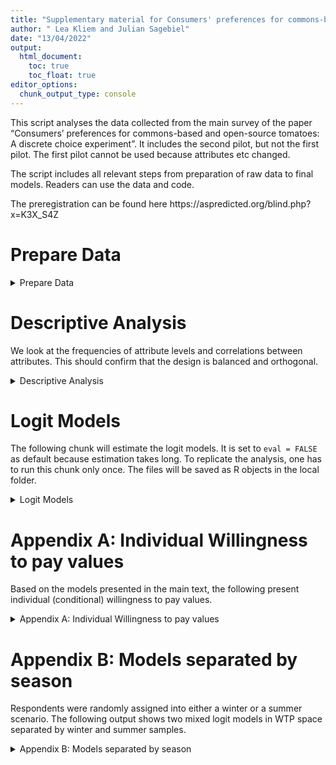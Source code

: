 ```yaml
---
title: "Supplementary material for Consumers' preferences for commons-based and open-source produce: A discrete choice experiment with directional information manipulations."
author: " Lea Kliem and Julian Sagebiel"
date: "13/04/2022"
output:
  html_document:
    toc: true
    toc_float: true
editor_options: 
  chunk_output_type: console
---
```



This script analyses the data collected from the main survey of the paper "Consumers' preferences for commons-based and open-source tomatoes: A discrete choice experiment". It includes the second pilot, but not the first pilot. The first pilot cannot be used because attributes etc changed.

The script includes all relevant steps from preparation of raw data to final models. Readers can use the data and code.

The preregistration can be found here https://aspredicted.org/blind.php?x=K3X_S4Z


# Prepare Data


<details>
  <summary>Prepare Data</summary>


First, load packages and user written functions.

```r
knitr::opts_chunk$set(echo = TRUE)

rm(list = ls())

library("flextable")
library("dplyr")          
library("evd")           
library("boot")
library("apollo")
library("sjlabelled")
library("readxl")
library("httr")
library("ggplot2")
library("tidyr")
library("magrittr")
library("psych")
library("kableExtra")
library("tidylog")
library("texreg")



source("helpfunctions.R")


No_draws =1500

```

```r
rightseeds_live_pages <- read_excel("data/mainstudy/rightseeds_live_pages.xlsx")
```



```r


# read in all datasets and merge

dce_data <- bind_rows(read_excel("data/mainstudy/rightseeds_live_dce_gg.xlsx"), read_excel("data/mainstudy/rightseeds_live_dce_os.xlsx") ,.id = "gg") %>%  ## gg: 1= gg 2 = oc
  left_join(read_excel("data/mainstudy/rightseeds_live_covariates.xlsx"), by ="RID") #%>% 
  #select(1:18, info_text)


dce_dict<- read_excel("data/mainstudy/rightseeds_live_dce_os.xlsx" , sheet = "dictionary")
cov_dict<- read_excel("data/mainstudy/rightseeds_live_covariates.xlsx" , sheet = "dictionary")


  

  # Merge with time stamp data to identify speeders 
  
  database2 <-  dce_data%>% 
   #filter(!is.na(pref1)) %>% 
    filter(!is.na(q28), q8_16==4|q8_16 %in% c(4,6) ) %>%   
left_join(rightseeds_live_pages, by="RID") %>% 
  mutate(duration_lastp = PAGE_SUBMIT_30-PAGE_DISPLAY_30 ,
         duration_lastp_imputed= if_else(is.na(duration_lastp), mean(duration_lastp, na.rm=TRUE),duration_lastp ),
         DURATION_ALL= PAGE_DISPLAY_30+duration_lastp_imputed,
         threshold=1/3*mean(DURATION_ALL)) %>% 
  filter(DURATION_ALL>threshold)  %>% 
     mutate(Female=case_when(q20==2 ~ 1,   TRUE ~0) , Female_s =as.numeric(scale(Female, scale=FALSE)),
            Age_s = as.numeric(scale(q21, scale=FALSE)),
            HigherEdu=case_when(q26_new %in% c(1,2,3,8) ~ 0,   TRUE ~1) , HigherEdu_s =as.numeric(scale(HigherEdu, scale=FALSE)), # higher education as Meisterausbildung und höher
            Income=case_when(q28 ==7 ~ mean(q28,na.rm=TRUE),   TRUE ~q28) , Income_s =as.numeric(scale(Income, scale=FALSE)),
       across(matches("._x[4]$ " ) , ~ .x - 1 ) ,
                        oc = as.numeric(gg)-1 ,  # 0= commons 1 =open source
                        winter =as.numeric(jahreszeit)-1 ,  # 0=summer 1 = winter
           across(matches("._x1$") ,  ~ recode(  .x ,`1` = 0.99,`2` = 1.49  , `3` = 1.99 , `4` = 2.49 , `5` = 2.99 , `6` = 3.49 , `7` = 3.99 , `8` = 4.99 , .default =99999)) ,
           a1_EUBIO = a1_x2==2, a1_BIOVER = a1_x2==3 , a2_EUBIO = a2_x2==2, a2_BIOVER = a2_x2==3 ,
           a1_REG = a1_x3==1, a1_DE = a1_x3==2 , a1_ESP = a1_x3==3 , a1_MAR = a1_x3==4 ,a2_REG = a2_x3==1,  a2_DE = a2_x3==2 ,  a2_ESP = a2_x3==3 , a2_MAR = a2_x3==4
    )   %>% 
    as.data.frame()
 table(database2$gg) 
 
 length(unique(database2$RID))

```
</details>



# Descriptive Analysis
We look at the frequencies of attribute levels and correlations between attributes. This should confirm that the design is balanced and orthogonal.

<details>
  <summary>Descriptive Analysis</summary>


```r

table(database2$DESIGN_ROW)
  
  ## For all respondents
  table(database2$a1_x1)
  table(database2$a1_x2)
  table(database2$a1_x3)
  table(database2$a1_x4)

  
  #Only for the first respondents
  table(database2$a1_x1[unique(database2$DESIGN_ROW)], useNA = "always")
  table(database2$a1_x2[unique(database2$DESIGN_ROW)], useNA = "always")
  table(database2$a1_x3[unique(database2$DESIGN_ROW)], useNA = "always")
  table(database2$a1_x4[unique(database2$DESIGN_ROW)], useNA = "always")

  

  ## Over all observations
  cor(database2[, 6:15])
  
  ## Only design
  cor(database2[(unique(database2$DESIGN_ROW)), 6:15])
  
  
  
  table(database2$pref1)
  
  #as probabilities
  
  table(database2$pref1)/length(database2$pref1)
  
```

 We plot the choice probabilities conditional on the attribute level. It should confirm the direction and magnitute of our estimates.  


```r
    
  barplot(prop.table(table(database2$pref1)), ylim = c(0,1), col=c("cyan1", "cyan3", "darkcyan"))
  
  
  aggregate(as.numeric(pref1)==1 ~ a1_x1 , data=database2 , mean)
  aggregate(as.numeric(pref1)==2 ~ a2_x1 , data=database2 , mean)

  plot(aggregate(as.numeric(pref1)==1 ~ a1_x1 , data=database2 , mean), type="l")
  plot(aggregate(as.numeric(pref1)==2 ~ a2_x1 , data=database2 , mean), type="l")
  
  
  plot(aggregate(as.numeric(pref1)==1 ~ a1_x2 , data=database2 , mean), type="o")
  plot(aggregate(as.numeric(pref1)==2 ~ a2_x2 , data=database2 , mean), type="o")
  
  plot(aggregate(as.numeric(pref1)==1 ~ a1_x3 , data=database2 , mean), type="o")
  plot(aggregate(as.numeric(pref1)==2 ~ a2_x3 , data=database2 , mean), type="o")
  
  plot(aggregate(as.numeric(pref1)==1 ~ a1_x4 , data=database2 , mean), type="o")
  plot(aggregate(as.numeric(pref1)==2 ~ a2_x4 , data=database2 , mean), type="o")
  

  


```


The following table shows how often respondents have chosen which alternatives. For example the 151 in column Alt1 means that 151 respondents have chosen alternative 1 only once in all nine choice situations. 

```r
ind_switch <- database2 %>% 
  group_by(RID, pref1) %>% 
  summarise(n = n()) %>% 
  ungroup %>% 
  group_by(n, pref1) %>% 
  summarise(freq=n()) %>% 
  arrange(pref1) %>% 
  spread(pref1,freq,fill = 0) %>% 
  rename(nchosen=n, Alt1 =2 , Alt2 = 3 , Optout = 4)

kable(ind_switch) %>%  kable_classic_2(full_width = T)
```
</details>

#  Logit Models

The following chunk will estimate the logit models. It is set to `eval = FALSE` as default because estimation takes long. To replicate the analysis, one has to run this chunk only once. The files will be saved as R objects in the local folder.

<details>
  <summary>Logit Models</summary>



```r

source("scripts/clogitmodels.R")
source("scripts/mixlogitmodels.R")
source("scripts/mixedlogit_scriptinteractions.R")

delfiles <- dir(path="modeloutput/",  pattern=".csv" ,full.names = T)

file.remove(delfiles)

```


The following chunk is also set to `eval=FALSE`. It estimates Latent Class models with 2 to 6 classes.
```r

map(2:6, function(x) {n_classes <<- x  
                       source("scripts/lcmodels/lc_body.R")
} )


```

The following chunks read in estimated models

```r


delfiles <- dir(path="modeloutput/",  pattern="OLD" ,full.names = T,recursive = TRUE)

file.remove(delfiles)


  



modelpath <-list.files(path = "modeloutput/WTPSpace/",pattern = "rds$" , full.names = TRUE, recursive = TRUE)
models_tex <- list()
models <- list()


for (name in modelpath) {

t <- readRDS(name)
#twtp <- wtp("b_cost",attr = names(t$estimate) , modelname=t) # only relevant if models are not estimated in WTP space

models[[t$apollo_control$modelName]] <-t
models_tex[[t$apollo_control$modelName]] <-quicktexregapollo(t)

}

rm(t, name, modelpath)
  
 

```



```r




modelpath <-list.files(path = "modeloutput/mixlogit_prefspace/",pattern = "rds$" , full.names = TRUE)

modelsWTP <- list()
modelsWTP_tex <- list()



for (name in modelpath) {

t <- readRDS(name)

if(any(t$apollo_draws$interNormDraws %in% "draws_cost")) mcost=TRUE else mcost=FALSE

print(mcost)

twtp <- wtp("mean_cost",attr = names(t$estimate) , modelname=t ,mediancost = mcost) # only relevant if models are not estimated in WTP space

models[[t$apollo_control$modelName]] <-t
models_tex[[t$apollo_control$modelName]] <-quicktexregapollo(t)
modelsWTP[[t$apollo_control$modelName]]<-twtp
modelsWTP_tex[[t$apollo_control$modelName]] <- quicktexregapollo(model=t,wtpest = twtp)

}

#rm(t,twtp, name, modelpath)
  
 

```


This chunk loads saved latent class models and prepares tables with coefficients and willingness to pay.

```r

delfiles <- dir(path="modeloutput/lclogit",  pattern="OLD" ,full.names = T)

file.remove(delfiles)

modelpath <-list.files(path = "modeloutput/lclogit/",pattern = "*.rds" , full.names = TRUE)
lcmodels_tex <- list()
lcmodels     <- list()
lcmodelsWTP  <- list()
lcmodelsWTP_tex <- list()

for (name in modelpath) {

  t <- readRDS(name)

  twtp <- wtp_lc(modelname=t)
  
  lcmodels[[t$apollo_control$modelName]]     <-t
  lcmodels_tex[[t$apollo_control$modelName]] <-quicktexregapollo(t)
  lcmodelsWTP[[t$apollo_control$modelName]]  <- twtp

 for (class in 1:(length(t$LL0)-1)) {

    cl <- twtp[[class]]
    clet <- intToUtf8(96+class)



 lcmodelsWTP_tex[[t$apollo_control$modelName]][[paste0("Class", class)]] <-  quicktexregapollo(t,cl)

}


}

rm(t,twtp, name, modelpath)

```
</details>

# Appendix A: Individual Willingness to pay values

Based on the models presented in the main  text, the following present individual (conditional) willingness to pay values.

<details>
  <summary>Appendix A: Individual Willingness to pay values</summary>

```r
library(purrr)
library(ggpubr)

# Read in individual WTP estimates 
individualWTP_notext <- readRDS("modeloutput/Individual_wtp/individualWTP_notext.rds")
individualWTP_ind <- readRDS("modeloutput/Individual_wtp/individualWTP_ind.rds")
individualWTP_env <- readRDS("modeloutput/Individual_wtp/individualWTP_env.rds")

# names of the attributes
attribute_names <- c("ASC", "EU Organic", "EU Organic + Bioverita", "Local", "Germany", "Spain", "Open-source/commons", "Price")
names(individualWTP_env)<- attribute_names 
names(individualWTP_ind)<- attribute_names 
names(individualWTP_notext)<- attribute_names 

# Define a function that takes a variable name as input and returns a ggplot object
plot_wtp <- function(var_name) {
  ggplot(data.frame(x = individualWTP_env[[var_name]]$post.mean), aes(x = x, col="Env")) +
    geom_density() +
    geom_density(data = data.frame(x = individualWTP_ind[[var_name]]$post.mean), aes(x = x, col="Ind")) +
    geom_density(data = data.frame(x = individualWTP_notext[[var_name]]$post.mean), aes(x = x, col="Notext")) +
    ggtitle(var_name) +
    xlab("WTP") +
    ylab("Density") +
    labs(col="Treatment") +
    theme(legend.position = c(0.15, 0.85),title = element_text(size=7))
}

# apply the function to each variable in individualWTP data frames
plot_list <- map(names(individualWTP_env), plot_wtp)


# plot densities 
ggarrange(plotlist = plot_list, nrow = 2, ncol = 4, common.legend = T, legend = "bottom")

```

```r
ggsave("Figure_revision/individualWTP.png", width = 16, height =9, dpi="print")
```
</details>

# Appendix B: Models separated by season

Respondents were randomly assigned into either a winter or a summer scenario. The following output shows two mixed logit models in WTP space separated by winter and summer samples.

<details>
  <summary>Appendix B: Models separated by season</summary>

```r
library(tibble)
library(reshape2)
```


```r

mxl_season_compare <- as.data.frame(models$mixlog_season_winter$estimate)
mxl_season_compare[2] <- as.data.frame(models$mixlog_season_summer$estimate)

alpha = 0.1 # set confidence level 

mxl_season_compare$margin_of_error_w <- qnorm(1-alpha/2)*models$mixlog_season_winter$robse
mxl_season_compare$margin_of_error_s <- qnorm(1-alpha/2)*models$mixlog_season_summer$robse

mxl_season_compare <- rownames_to_column(mxl_season_compare, "Coefficent")

colnames(mxl_season_compare) <- c("Coefficent", "Estimate_winter", "Estimate_summer", "Margin_of_error_winter",
                                "Margin_of_error_summer")


mxl_melt_season <- melt(mxl_season_compare[1:3], id = "Coefficent")
mxl_melt_season$ME <- mxl_season_compare$Margin_of_error_winter
mxl_melt_season$ME[18:34] <- mxl_season_compare$Margin_of_error_summer


ggplot(data=mxl_melt_season, aes(x=Coefficent, y=abs(value), fill=variable)) +
  geom_bar(stat="identity",  position='dodge', width = 0.9) +
  geom_errorbar(aes(x=Coefficent, ymin=abs(value)-ME, ymax=abs(value)+ME), width=0.3, position=position_dodge(0.8)) +
  ylab("Absolute Value") +
  scale_x_discrete(guide = guide_axis(angle = 45)) +
  scale_fill_brewer(palette = 7, labels = c("Winter", "Summer"), name="Season") +
  theme(legend.position = c(0.9, 0.85))

```

```r
mixmodelsWTP_tex <- models_tex[c("mixlog_season_winter", "mixlog_season_summer") ]

coef_names <- c("ASC: Mean", "ASC: Standard deviation", "EU Organic: Mean", "EU Organic: Standard deviation", "EU Organic + Bioverita: Mean", "EU Organic + Bioverita: Standard Deviation", "Local: Mean", "Local: Standard deviation", "Germany: Mean", "Germany: Standard deviation", "Spain: Mean", "Spain: Standard deviation", "Open-source/commons: Mean", "Open-source/commons: Standard deviation", "Price: Mean", "Price: Standard deviation", "Ownership x Open-source vs. commons")

htmlreg(l = mixmodelsWTP_tex  ,
        custom.model.names = c("Winter", "Summer") ,  caption = "Results for mixed logit model for the two different seasons" , single.row = T  , custom.coef.names = coef_names,
        custom.note = "***p < 0.001; **p < 0.01; *p < 0.05 Standard Errors in Brackets" , center = TRUE, doctype = FALSE)
```


# Appendix C: Models separated by Tomato Type

The following shows mixed logit models in WTP space separated by tomato type. Before starting with the choice experiment, respondents could choose whether they purchase cherry tomatoes or flesh tomatos.

<details>
  <summary>Appendix C: Models separated by Tomato Type</summary>

```r


mxl_tomato_compare <- as.data.frame(models$mixlog_small_tomato$estimate)
mxl_tomato_compare[2] <- as.data.frame(models$mixlog_big_tomato$estimate)

alpha = 0.1 # set confidence level 

mxl_tomato_compare$margin_of_error_w <- qnorm(1-alpha/2)*models$mixlog_small_tomato$robse
mxl_tomato_compare$margin_of_error_s <- qnorm(1-alpha/2)*models$mixlog_big_tomato$robse

mxl_tomato_compare <- rownames_to_column(mxl_tomato_compare, "Coefficent")

colnames(mxl_tomato_compare) <- c("Coefficent", "Estimate_small", "Estimate_big", "Margin_of_error_small",
                                "Margin_of_error_big")


mxl_melt_tomato <- melt(mxl_tomato_compare[1:3], id = "Coefficent")
mxl_melt_tomato$ME <- mxl_tomato_compare$Margin_of_error_small
mxl_melt_tomato$ME[19:36] <- mxl_tomato_compare$Margin_of_error_big


ggplot(data=mxl_melt_tomato, aes(x=Coefficent, y=abs(value), fill=variable)) +
  geom_bar(stat="identity",  position='dodge', width = 0.9) +
  geom_errorbar(aes(x=Coefficent, ymin=abs(value)-ME, ymax=abs(value)+ME), width=0.3, position=position_dodge(0.8)) +
  ylab("Absolute Value") +
  scale_x_discrete(guide = guide_axis(angle = 45)) +
  scale_fill_brewer(palette = 13, labels = c("Small", "Big"), name="Tomato") +
  theme(legend.position = c(0.9, 0.85))

```




```r
mixmodelsWTP_tex <- models_tex[c("mixlog_small_tomato", "mixlog_big_tomato") ]

coef_names <- c("ASC: Mean", "ASC: Standard deviation", "EU Organic: Mean", "EU Organic: Standard deviation", "EU Organic + Bioverita: Mean", "EU Organic + Bioverita: Standard Deviation", "Local: Mean", "Local: Standard deviation", "Germany: Mean", "Germany: Standard deviation", "Spain: Mean", "Spain: Standard deviation", "Open-source/commons: Mean", "Open-source/commons: Standard deviation", "Price: Mean", "Price: Standard deviation", "ASC x Winter", "Ownership x Open-source vs. commons")

htmlreg(l = mixmodelsWTP_tex  ,
        custom.model.names = c("Small Tomato", "Big Tomato") ,  caption = "Results for mixed logit model for the two different tomato types" , single.row = T  , custom.coef.names = coef_names,
        custom.note = "***p < 0.001; **p < 0.01; *p < 0.05 Standard Errors in Brackets" , center = TRUE, doctype = FALSE)
```
</details>

# Appendix D: Latent Class Analysis

 Additionally to the mixed logit models, we estimate latent class models with two to six classes. 
<details>
  <summary>Appendix D: Latent Class Analysis</summary>

```r

for(clno in names(lcmodelsWTP_tex)){

nclasses <-length(lcmodels[[clno]]$LL0)-1  
clshare <- round(100*sapply(lcmodels[[clno]][["unconditionals"]][["pi_values"]],mean), digits = 1  ) 
modelnames <- sprintf("Class %d",seq(1:nclasses ))

coef_names <- c("ASC", "EU Organic", "EU Organic + Bioverita", "Local", "Germany", "Spain",
                "Open-source/commons", "Ownership x Open-source vs. commons", "Delta")

print(
htmlreg(lcmodelsWTP_tex[[clno]] ,
       single.row = TRUE , custom.coef.names = coef_names, 
      # custom.model.names = paste0("\\specialcell{",modelnames, "\\\\  (" , clshare , "\\%)}") ,
       caption = paste0("WTP values of latent class model with " ,nclasses, " classes" ),
       #groups = list("WTP"=1:6, "Membership" = 7:length(lcmodelsWTP_tex[["lc2cl"]][["Class2"]]@coef.names) )
)
)
}       
 

#  custom.coef.names = rep(c("ASC", "MANUFEU" , "MANUFSWE", "CULTEU", "CULTSWE", "ECO") ,times=nclasses  ),    

```

```r
source("scripts/compare_lcmodels_correct.R")
```

```r
gof_lc_graph
```



# Appendix E: Conditional Logit models

We present conditional logit models which served as starting point for the analysis.

<details>
  <summary>Appendix E: Conditional Logit models</summary>

```r

clmodelsWTP_tex <- models_tex[c("clog_allsamples",  "clog_split_notext" , "clog_split_env"  ,  "clog_split_ind") ]

coef_names <- c("ASC", "ASC x Winter", "Price", "EU Organic", "EU Organic + Bioverita", "Local", "Germany", "Spain",
                "Open-source/commons", "Ownership x Open-source vs. commons")
htmlreg(l = clmodelsWTP_tex , 
        custom.model.names = c("Full Sample", "No Text", "Environment" , "Industry") , custom.coef.names = coef_names,  caption = "Results from Infotext Splits" , single.row = T  , 
        custom.note = "***p < 0.001; **p < 0.01; *p < 0.05 Standard Errors in Brackets" , center = TRUE, doctype = FALSE )


```
</details>

# Appendix F: Models used in paper

The following chunks replicate the models used in the main text

<details>
  <summary>Appendix F: Models used in paper</summary>

```r

mixmodelsWTP_tex <- models_tex[c("mixlog_allsamples",  "mixlog_split_notext" , "mixlog_split_env"  ,  "mixlog_split_ind") ]

coef_names <- c("ASC: Mean", "ASC: Standard deviation", "EU Organic: Mean", "EU Organic: Standard deviation", "EU Organic + Bioverita: Mean", "EU Organic + Bioverita: Standard Deviation", "Local: Mean", "Local: Standard deviation", "Germany: Mean", "Germany: Standard deviation", "Spain: Mean", "Spain: Standard deviation", "Open-source/commons: Mean", "Open-source/commons: Standard deviation", "Price: Mean", "Price: Standard deviation", "ASC x Winter", "Ownership x Open-source vs. commons")

htmlreg(l = mixmodelsWTP_tex  , custom.coef.names = coef_names,
        custom.model.names = c("Full Sample", "No Text", "Environment" , "Industry") ,  caption = "Results from Infotext Splits with mixed logit models" , single.row = T  , 
        custom.note = "***p < 0.001; **p < 0.01; *p < 0.05 Standard Errors in Brackets" , center = TRUE, doctype = FALSE )


```


# Appendix G: Pooled Model with Information Splits

To investigate treatment effects further, we estimate one model with all respondents and interaction terms with all attributes and the information splits.


<details>
  <summary>Appendix G: Pooled Model with Information Splits</summary>

```r


mixlogit_scriptint_tex <- models_tex[["mixlog_scriptint"]]


splitit <-function (select, listobj) {
  
  t<- listobj
  
cells <-grep(select,t@coef.names)  
  
t@coef.names <- t@coef.names[cells]
t@coef <- t@coef[cells]
t@se <- t@se[cells]
t@pvalues <- t@pvalues[cells]
return(t)  

}


intmodel_split <- purrr::map(c("mean","sd", "Info2","Info3"), splitit,mixlogit_scriptint_tex)

# change coefficient names for output table 
intmodel_split <- map(intmodel_split, ~ {
  if(length(.x@coef.names) > 7) {
    .x@coef.names <- c("asc", "eubio", "biover", "reg", "de", "esp", "eigent", "cost")
  } else {
    .x@coef.names <- c("asc", "eubio", "biover", "reg", "de", "esp", "eigent")
  }
  .x
})

coef_names <- c("ASC", "EU Organic", "EU Organic + Bioverita", "Local", "Germany", "Spain",
                "Open-source/commons", "Price")
htmlreg(l = c(intmodel_split[1], remGOF(intmodel_split[2:4])) ,  custom.model.names = c("Mean", "Standard deviation", "Interaction Info 2", "Interaction Info 3"), custom.coef.names = coef_names,
          caption = "Results from mixed logit model with interactions of information treatments" , single.row = T  , 
        
        custom.note = "***p < 0.001; **p < 0.01; *p < 0.05 Standard Errors in Brackets" , center = TRUE, doctype = FALSE )

```
</details>

# Appendix H: Z-Tests for differences in parameters between information splits

We used z-tests to check for differences in information treatment models.

<details>
  <summary>Appendix H: Z-Tests for differences in parameters between information splits</summary>

```r



z.envXind <- apollo_ztest(models[["mixlog_split_env"]],models[["mixlog_split_ind"]])

z.envXnotext <- apollo_ztest(models[["mixlog_split_env"]],models[["mixlog_split_notext"]])


z.notextXind <-apollo_ztest(models[["mixlog_split_notext"]],models[["mixlog_split_ind"]])


apollo_ztest(models[["clog_split_env"]],models[["clog_split_ind"]])

apollo_ztest(models[["clog_split_env"]],models[["clog_split_notext"]])


apollo_ztest(models[["clog_split_notext"]],models[["clog_split_ind"]])


ztest.pvals <- z.envXind %>% 
  tibble::rownames_to_column() %>% 
  bind_cols(z.envXnotext,z.notextXind ) %>% 
  select(EnvXind = p_value...9 , EnvXnotext = p_value...17, notextXind = p_value...25)

rownames(ztest.pvals) <- coef_names <- c("ASC: Mean", "ASC: Standard deviation", "EU Organic: Mean", "EU Organic: Standard deviation", "EU Organic + Bioverita: Mean", "EU Organic + Bioverita: Standard Deviation", "Local: Mean", "Local: Standard deviation", "Germany: Mean", "Germany: Standard deviation", "Spain: Mean", "Spain: Standard deviation", "Open-source/commons: Mean", "Open-source/commons: Standard deviation", "Price: Mean", "Price: Standard deviation", "ASC x Winter", "Ownership x Open-source vs. commons")

kable(ztest.pvals) %>% kable_styling()

#flextable(ztest.pvals,) %>% colformat_double(digits = 3) %>% save_as_docx(path = "tables/ztest.docx")


```
</details>


# Appendix I: Model with familiarity interactions

As we expect that people who are familiar with the attributes are more likely to have a high WTP for these attributes, we estimate a model with interactions of the respective attribute and the stated familiarity question.

<details>
  <summary>Appendix I: Model with familiarity interactions</summary>

```r

mixmodelsWTP_tex <- models_tex[c("mixlog_int_tab4")]

coef_names <- c("ASC: Mean", "ASC: Standard deviation", "EU Organic: Mean", "EU Organic: Standard deviation", "EU Organic + Bioverita: Mean", "EU Organic + Bioverita: Standard Deviation", "Local: Mean", "Local: Standard deviation", "Germany: Mean", "Germany: Standard deviation", "Spain: Mean", "Spain: Standard deviation", "Open-source/commons: Mean", "Open-source/commons: Standard deviation", "Price: Mean", "Price: Standard deviation", "ASC x Winter", "Ownership x Open-source vs. commons", "EU Organic: Familiarity interaction", "EU Organic + Bioverita: Familiarity interaction", "Open-source/commons: Familiarity interaction")

htmlreg(l = mixmodelsWTP_tex  , custom.coef.names = coef_names,
        custom.model.names = c("Familiarity interactions") ,  caption = "Results from familiarityinteractions model" , single.row = T  , 
        custom.note = "***p < 0.001; **p < 0.01; *p < 0.05 Standard Errors in Brackets" , center = TRUE, doctype = FALSE )


```

</details>

# Appendix J: Models in preference space 

We also estimated mixed logit models in preference space. These models were also considered as the main models in the main text.

<details>
  <summary>Appendix J: Models in preference space</summary>

```r

mixmodelsWTP_tex <- models_tex[c("mixlog_fix_price", "mixlog_pref_space")]

coef_names <- c("ASC: Mean", "ASC: Standard deviation", "EU Organic: Mean", "EU Organic: Standard deviation", "EU Organic + Bioverita: Mean", "EU Organic + Bioverita: Standard Deviation", "Local: Mean", "Local: Standard deviation", "Germany: Mean", "Germany: Standard deviation", "Spain: Mean", "Spain: Standard deviation", "Open-source/commons: Mean", "Open-source/commons: Standard deviation", "ASC x Winter", "Price: Mean", "Ownership x Open-source vs. commons", "Price: Standard deviation")

htmlreg(l = mixmodelsWTP_tex  ,
        custom.model.names = c("Fixed price", "Log-normal price") ,  caption = "Results from models in preference space" , single.row = T  , custom.coef.names = coef_names,
        custom.note = "***p < 0.001; **p < 0.01; *p < 0.05 Standard Errors in Brackets" , center = TRUE, doctype = FALSE )


``` 
 
```r

mixmodelsWTP_tex <- modelsWTP_tex

coef_names <- c("ASC", "EU Organic", "EU Organic + Bioverita", "Local", "Germany", "Spain",
                "Open-source/commons", "ASC x Winter", "Ownership x Open-source vs. commons")

htmlreg(l = mixmodelsWTP_tex  ,
        custom.model.names = c("Fixed price", "Log-normal price") ,  caption = "Results from models in preference space as WTP values" , single.row = T  , custom.coef.names = coef_names,
        custom.note = "***p < 0.001; **p < 0.01; *p < 0.05 Standard Errors in Brackets" , center = TRUE, doctype = FALSE , omit.coef = "^sd_") 


```  
</details>


# Appendix I: Comparision of WTP across all models

<details>
  <summary>Appendix I: Comparision of WTP across all models</summary>

We provide a table that compares mean and median (in case of log-normal cost coeffient in preference space) WTP across all models.

```r
library(stringr)
source("scripts/function_lc_avg.R")
wtp <- list()
for (z in 2:6) {
  num_classes <- z
  wtp[[z-1]] <- calculate_avg_lc_wtp(lcmodels[[paste0(z, " Classes")]], lcmodelsWTP[[paste0("lc_", z, "class")]], num_classes)
}

lc_av_wtp <- as.data.frame(wtp)
colnames(lc_av_wtp) <- names(lcmodels)
rownames(lc_av_wtp) <- c("ASC", "EU Organic", "EU Organic + Bioverita", "Local", "Germany", "Spain", "Ownership","Ownership x Open-source vs. commons", "Delta")
lc_av_wtp <- lc_av_wtp[1:8, ]

#add pref space models 
fx_wtp <-  as.data.frame(modelsWTP$mixlog_fix_price)
fx_wtp$Coefficient <- rownames(fx_wtp)
fx_wtp <- fx_wtp %>% filter(!grepl("^sd", Coefficient)) %>% filter(Coefficient!="ascwinter")

log_wtp <- as.data.frame((modelsWTP$mixlog_pref_space))
log_wtp$Coefficient <- rownames(log_wtp)
log_wtp <- log_wtp %>% filter(!grepl("^sd", Coefficient)) %>% filter(Coefficient!="ascwinter")

all_wtp <- as.data.frame(models$mixlog_allsamples$estimate)
all_wtp$Coefficient <- rownames(all_wtp)
colnames(all_wtp) <- c("wtp", "Coefficient")
all_wtp <- all_wtp %>% filter(!grepl("^sd", Coefficient)) %>% filter(Coefficient!="ascwinter" & Coefficient!="mean_cost")

lc_av_wtp$Fixed_Price <- fx_wtp$wtp
lc_av_wtp$Log_normal_Price <- log_wtp$wtp
lc_av_wtp$Full_sample_Wtp <- all_wtp$wtp

kable(lc_av_wtp, digits = 4, caption = "Overview of the WTP values for the different models") %>%
  kable_styling(full_width = FALSE)


``` 
  
</details>